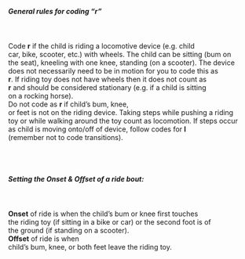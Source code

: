 <div style="white-space: pre-wrap;" class="box">

<h5>General rules for coding "<b>r</b>"</h5>
Code <b>r</b> if the child is riding a locomotive device (e.g. child car, bike, scooter, etc.) with wheels. The child can be sitting (bum on the seat), kneeling with one knee, standing (on a scooter). The device does not necessarily need to be in motion for you to code this as <b>r</b>. If riding toy does not have wheels then it does not count as <b>r</b> and should be considered stationary (e.g. if a child is sitting on a rocking horse). 
<br>Do not code as <b>r</b> if child’s bum, knee, or feet is not on the riding device. Taking steps while pushing a riding toy or while walking around the toy count as locomotion.  If steps occur as child is moving onto/off of device, follow codes for <b>l</b> (remember not to code transitions).

<h5>Setting the Onset & Offset of a ride bout:</h5>
<b>Onset</b> of ride is when the child's bum or knee first touches the riding toy (if sitting in a bike or car) or the second foot is of the ground (if standing on a scooter).
<br><b>Offset</b> of ride is when child’s bum, knee, or both feet leave the riding toy.

</div>